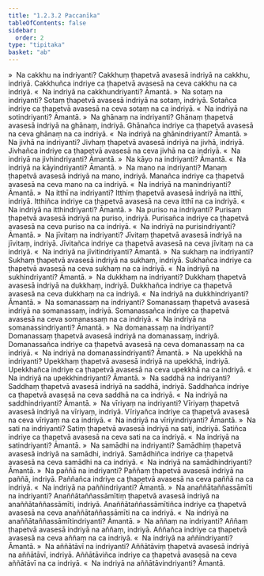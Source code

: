 ```yaml
---
title: "1.2.3.2 Paccanīka"
tableOfContents: false
sidebar:
  order: 2
type: "tipitaka"
basket: "ab"
---
```



<DynamicBreadcrumb />

<Division number="141">

<Paragraph number="1016">
»  Na cakkhu na indriyanti?
</Paragraph>

<Paragraph number="1017">
Cakkhuṃ ṭhapetvā avasesā indriyā na cakkhu, indriyā. Cakkhuñca indriye ca ṭhapetvā avasesā na ceva cakkhu na ca indriyā.
</Paragraph>

<Paragraph number="1018">
«  Na indriyā na cakkhundriyanti? Āmantā.
</Paragraph>

<Paragraph number="1019">
»  Na sotaṃ na indriyanti?
</Paragraph>

<Paragraph number="1020">
Sotaṃ ṭhapetvā avasesā indriyā na sotaṃ, indriyā. Sotañca indriye ca ṭhapetvā avasesā na ceva sotaṃ na ca indriyā.
</Paragraph>

<Paragraph number="1021">
«  Na indriyā na sotindriyanti? Āmantā.
</Paragraph>

<Paragraph number="1022">
»  Na ghānaṃ na indriyanti?
</Paragraph>

<Paragraph number="1023">
Ghānaṃ ṭhapetvā avasesā indriyā na ghānaṃ, indriyā. Ghānañca indriye ca ṭhapetvā avasesā na ceva ghānaṃ na ca indriyā.
</Paragraph>

<Paragraph number="1024">
«  Na indriyā na ghānindriyanti? Āmantā.
</Paragraph>

<Paragraph number="1025">
»  Na jivhā na indriyanti?
</Paragraph>

<Paragraph number="1026">
Jivhaṃ ṭhapetvā avasesā indriyā na jivhā, indriyā. Jivhañca indriye ca ṭhapetvā avasesā na ceva jivhā na ca indriyā.
</Paragraph>

<Paragraph number="1027">
«  Na indriyā na jivhindriyanti? Āmantā.
</Paragraph>

<Paragraph number="1028">
»  Na kāyo na indriyanti? Āmantā.
</Paragraph>

<Paragraph number="1029">
«  Na indriyā na kāyindriyanti? Āmantā.
</Paragraph>

<Paragraph number="1030">
»  Na mano na indriyanti?
</Paragraph>

<Paragraph number="1031">
Manaṃ ṭhapetvā avasesā indriyā na mano, indriyā. Manañca indriye ca ṭhapetvā avasesā na ceva mano na ca indriyā.
</Paragraph>

<Paragraph number="1032">
«  Na indriyā na manindriyanti? Āmantā.
</Paragraph>

<Paragraph number="1033">
»  Na itthī na indriyanti?
</Paragraph>

<Paragraph number="1034">
Itthiṃ ṭhapetvā avasesā indriyā na itthī, indriyā. Itthiñca indriye ca ṭhapetvā avasesā na ceva itthī na ca indriyā.
</Paragraph>

<Paragraph number="1035">
«  Na indriyā na itthindriyanti? Āmantā.
</Paragraph>

<Paragraph number="1036">
»  Na puriso na indriyanti?
</Paragraph>

<Paragraph number="1037">
Purisaṃ ṭhapetvā avasesā indriyā na puriso, indriyā. Purisañca indriye ca ṭhapetvā avasesā na ceva puriso na ca indriyā.
</Paragraph>

<Paragraph number="1038">
«  Na indriyā na purisindriyanti? Āmantā.
</Paragraph>

<Paragraph number="1039">
»  Na jīvitaṃ na indriyanti?
</Paragraph>

<Paragraph number="1040">
Jīvitaṃ ṭhapetvā avasesā indriyā na jīvitaṃ, indriyā. Jīvitañca indriye ca ṭhapetvā avasesā na ceva jīvitaṃ na ca indriyā.
</Paragraph>

<Paragraph number="1041">
«  Na indriyā na jīvitindriyanti? Āmantā.
</Paragraph>

<Paragraph number="1042">
»  Na sukhaṃ na indriyanti?
</Paragraph>

<Paragraph number="1043">
Sukhaṃ ṭhapetvā avasesā indriyā na sukhaṃ, indriyā. Sukhañca indriye ca ṭhapetvā avasesā na ceva sukhaṃ na ca indriyā.
</Paragraph>

<Paragraph number="1044">
«  Na indriyā na sukhindriyanti? Āmantā.
</Paragraph>

<Paragraph number="1045">
»  Na dukkhaṃ na indriyanti?
</Paragraph>

<Paragraph number="1046">
Dukkhaṃ ṭhapetvā avasesā indriyā na dukkhaṃ, indriyā. Dukkhañca indriye ca ṭhapetvā avasesā na ceva dukkhaṃ na ca indriyā.
</Paragraph>

<Paragraph number="1047">
«  Na indriyā na dukkhindriyanti? Āmantā.
</Paragraph>

<Paragraph number="1048">
»  Na somanassaṃ na indriyanti?
</Paragraph>

<Paragraph number="1049">
Somanassaṃ ṭhapetvā avasesā indriyā na somanassaṃ, indriyā. Somanassañca indriye ca ṭhapetvā avasesā na ceva somanassaṃ na ca indriyā.
</Paragraph>

<Paragraph number="1050">
«  Na indriyā na somanassindriyanti? Āmantā.
</Paragraph>

<Paragraph number="1051">
»  Na domanassaṃ na indriyanti?
</Paragraph>

<Paragraph number="1052">
Domanassaṃ ṭhapetvā avasesā indriyā na domanassaṃ, indriyā. Domanassañca indriye ca ṭhapetvā avasesā na ceva domanassaṃ na ca indriyā.
</Paragraph>

<Paragraph number="1053">
«  Na indriyā na domanassindriyanti? Āmantā.
</Paragraph>

<Paragraph number="1054">
»  Na upekkhā na indriyanti?
</Paragraph>

<Paragraph number="1055">
Upekkhaṃ ṭhapetvā avasesā indriyā na upekkhā, indriyā. Upekkhañca indriye ca ṭhapetvā avasesā na ceva upekkhā na ca indriyā.
</Paragraph>

<Paragraph number="1056">
«  Na indriyā na upekkhindriyanti? Āmantā.
</Paragraph>

<Paragraph number="1057">
»  Na saddhā na indriyanti?
</Paragraph>

<Paragraph number="1058">
Saddhaṃ ṭhapetvā avasesā indriyā na saddhā, indriyā. Saddhañca indriye ca ṭhapetvā avasesā na ceva saddhā na ca indriyā.
</Paragraph>

<Paragraph number="1059">
«  Na indriyā na saddhindriyanti? Āmantā.
</Paragraph>

<Paragraph number="1060">
»  Na vīriyaṃ na indriyanti?
</Paragraph>

<Paragraph number="1061">
Vīriyaṃ ṭhapetvā avasesā indriyā na vīriyaṃ, indriyā. Vīriyañca indriye ca ṭhapetvā avasesā na ceva vīriyaṃ na ca indriyā.
</Paragraph>

<Paragraph number="1062">
«  Na indriyā na vīriyindriyanti? Āmantā.
</Paragraph>

<Paragraph number="1063">
»  Na sati na indriyanti?
</Paragraph>

<Paragraph number="1064">
Satiṃ ṭhapetvā avasesā indriyā na sati, indriyā. Satiñca indriye ca ṭhapetvā avasesā na ceva sati na ca indriyā.
</Paragraph>

<Paragraph number="1065">
«  Na indriyā na satindriyanti? Āmantā.
</Paragraph>

<Paragraph number="1066">
»  Na samādhi na indriyanti?
</Paragraph>

<Paragraph number="1067">
Samādhiṃ ṭhapetvā avasesā indriyā na samādhi, indriyā. Samādhiñca indriye ca ṭhapetvā avasesā na ceva samādhi na ca indriyā.
</Paragraph>

<Paragraph number="1068">
«  Na indriyā na samādhindriyanti? Āmantā.
</Paragraph>

<Paragraph number="1069">
»  Na paññā na indriyanti?
</Paragraph>

<Paragraph number="1070">
Paññaṃ ṭhapetvā avasesā indriyā na paññā, indriyā. Paññañca indriye ca ṭhapetvā avasesā na ceva paññā na ca indriyā.
</Paragraph>

<Paragraph number="1071">
«  Na indriyā na paññindriyanti? Āmantā.
</Paragraph>

<Paragraph number="1072">
»  Na anaññātaññassāmīti na indriyanti?
</Paragraph>

<Paragraph number="1073">
Anaññātaññassāmītiṃ ṭhapetvā avasesā indriyā na anaññātaññassāmīti, indriyā. Anaññātaññassāmītiñca indriye ca ṭhapetvā avasesā na ceva anaññātaññassāmīti na ca indriyā.
</Paragraph>

<Paragraph number="1074">
«  Na indriyā na anaññātaññassāmītindriyanti? Āmantā.
</Paragraph>

<Paragraph number="1075">
»  Na aññaṃ na indriyanti?
</Paragraph>

<Paragraph number="1076">
Aññaṃ ṭhapetvā avasesā indriyā na aññaṃ, indriyā. Aññañca indriye ca ṭhapetvā avasesā na ceva aññaṃ na ca indriyā.
</Paragraph>

<Paragraph number="1077">
«  Na indriyā na aññindriyanti? Āmantā.
</Paragraph>

<Paragraph number="1078">
»  Na aññātāvī na indriyanti?
</Paragraph>

<Paragraph number="1079">
Aññātāviṃ ṭhapetvā avasesā indriyā na aññātāvī, indriyā. Aññātāviñca indriye ca ṭhapetvā avasesā na ceva aññātāvī na ca indriyā.
</Paragraph>

<Paragraph number="1080">
«  Na indriyā na aññātāvindriyanti? Āmantā.
</Paragraph>
</Division>